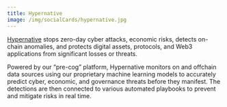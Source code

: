 ```yaml
---
title: Hypernative
image: /img/socialCards/hypernative.jpg
---
```


[Hypernative](https://hypernative.io/) stops zero-day cyber attacks, economic
risks, detects on-chain anomalies, and protects digital assets, protocols, and
Web3 applications from significant losses or threats.

Powered by our “pre-cog” platform, Hypernative monitors on and offchain data
sources using our proprietary machine learning models to accurately predict
cyber, economic, and governance threats before they manifest. The detections are
then connected to various automated playbooks to prevent and mitigate risks in
real time.
